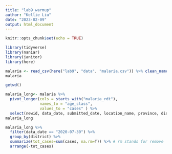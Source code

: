```yaml
---
title: "lab9_warmup"
author: "Kellie Liu"
date: "2023-02-09"
output: html_document
---
```


```r
knitr::opts_chunk$set(echo = TRUE)
```

```r
library(tidyverse)
library(naniar)
library(janitor)
library(here)
```

```r
malaria <- read_csv(here("lab9", "data", "malaria.csv")) %>% clean_names()
malaria
```

```r
getwd()
```

```r
malaria_long<- malaria %>% 
  pivot_longer(cols = starts_with("malaria_rdt"),
               names_to = "age_class",
               values_to = "cases" ) %>% 
  select(newid, data_date, submitted_date, location_name, province, district, age_class, cases)
malaria_long
```
```r
malaria_long %>% 
  filter(data_date == "2020-07-30") %>% 
  group_by(district) %>% 
  summarize(tot_cases=sum(cases, na.rm=T)) %>% # rm stands for remove
  arrange(-tot_cases)
```

